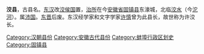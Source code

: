 {{unreferenced|time=2013-04-28T09:58:27+00:00}}
'''洨县'''，古县名。[[东汉|东汉]]改[[洨侯国|洨侯国]]置，[[治所|治所]]在今[[安徽省|安徽省]][[固镇县|固镇县]]东濠城，北临[[洨水|洨水]]（今[[沱河|沱河]]）。属[[沛国|沛国]]。[[东晋|东晋]]后废。东汉经学家和文字学家[[许慎|许慎]]曾为此县长，故世称为许洨长。 

{{汉朝行政区划小作品}}
[[Category:汉朝县份|Category:汉朝县份]]
[[Category:安徽古代县份|Category:安徽古代县份]]
[[Category:蚌埠行政区划史|Category:蚌埠行政区划史]]
[[Category:固镇县|Category:固镇县]]